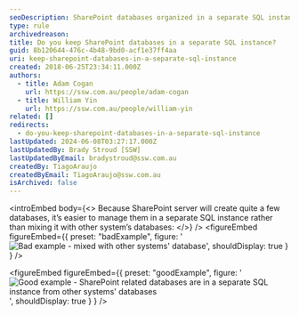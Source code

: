 ```yaml
---
seoDescription: SharePoint databases organized in a separate SQL instance for efficient management and scalability.
type: rule
archivedreason:
title: Do you keep SharePoint databases in a separate SQL instance?
guid: 8b120644-476c-4b48-9bd0-acf1e37ff4aa
uri: keep-sharepoint-databases-in-a-separate-sql-instance
created: 2018-06-25T23:34:11.000Z
authors:
  - title: Adam Cogan
    url: https://ssw.com.au/people/adam-cogan
  - title: William Yin
    url: https://ssw.com.au/people/william-yin
related: []
redirects:
  - do-you-keep-sharepoint-databases-in-a-separate-sql-instance
lastUpdated: 2024-06-08T03:27:17.000Z
lastUpdatedBy: Brady Stroud [SSW]
lastUpdatedByEmail: bradystroud@ssw.com.au
createdBy: TiagoAraujo
createdByEmail: TiagoAraujo@ssw.com.au
isArchived: false
---
```


<introEmbed
  body={<>
Because SharePoint server will create quite a few databases, it’s easier to manage them in a separate SQL instance rather than mixing it with other system’s databases:
  </>}
/>
<figureEmbed figureEmbed={{
  preset: "badExample",
  figure: '![Bad example - mixed with other systems\' database](/uploads/rules/keep-sharepoint-databases-in-a-separate-sql-instance/sharepoint-database-bad.png)',
  shouldDisplay: true
} } />


<figureEmbed figureEmbed={{
  preset: "goodExample",
  figure: '![Good example - SharePoint related databases are in a separate SQL instance from other systems\' databases](/uploads/rules/keep-sharepoint-databases-in-a-separate-sql-instance/sharepoint-database-good.png)',
  shouldDisplay: true
} } />
